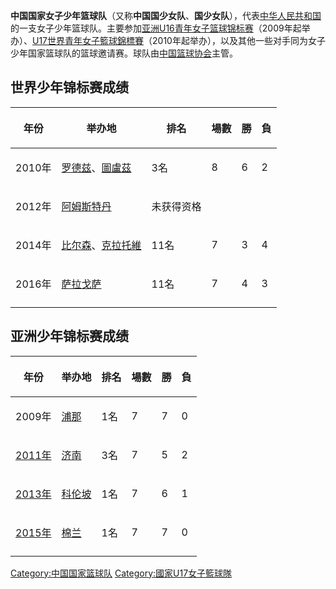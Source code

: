 '''中国国家女子少年篮球队'''（又称'''中国国少女队'''、'''国少女队'''），代表[[中华人民共和国|中华人民共和国]]的一支女子少年篮球队。主要参加[[亚洲U16青年女子篮球锦标赛|亚洲U16青年女子篮球锦标赛]]（2009年起举办）、[[U17世界青年女子籃球錦標賽|U17世界青年女子籃球錦標賽]]（2010年起举办），以及其他一些对手同为女子少年国家篮球队的篮球邀请赛。球队由[[中国篮球协会|中国篮球协会]]主管。
== 世界少年锦标赛成绩 ==
{| class="wikitable" style="text-align: center;"
|-
!年份
!举办地
!排名
!場數
!勝
!負
|-bgcolor="#cc9966"
|2010年 || {{Flagicon|FRA}}[[罗德兹|罗德兹]]、[[圖盧茲|圖盧茲]] || 3名 || 8 || 6 || 2
|-
|2012年 || {{Flagicon|NED}}[[阿姆斯特丹|阿姆斯特丹]] || 未获得资格 || || ||
|-
|2014年 || {{Flagicon|SVK}}[[比尔森|比尔森]]、[[克拉托維|克拉托維]] || 11名 || 7 || 3 || 4
|-
|2016年 || {{Flagicon|ESP}}[[萨拉戈萨|萨拉戈萨]] || 11名 || 7 || 4 || 3
|-
|}

== 亚洲少年锦标赛成绩 ==
{| class="wikitable" style="text-align: center;"
|-
!年份
!举办地
!排名
!場數
!勝
!負
|-bgcolor=gold
|2009年 || {{Flagicon|IND}}[[浦那|浦那]] || 1名 || 7 || 7 || 0
|-bgcolor="#cc9966"
|[[2011年亞洲U16青年女子籃球錦標賽|2011年]] || {{Flagicon|CHN}}[[济南|济南]] || 3名 || 7 || 5 ||2
|-bgcolor=gold
|[[2013年亞洲U16青年女子籃球錦標賽|2013年]] || {{Flagicon|SRI}}[[科伦坡|科伦坡]] || 1名 || 7 || 6 || 1
|-bgcolor=gold
|[[2015年亞洲U16青年女子籃球錦標賽|2015年]] || {{Flagicon|INA}}[[棉兰|棉兰]] || 1名 || 7 || 7 || 0
|-
|}

{{中国体育国家队}}

[[Category:中国国家篮球队|Category:中国国家篮球队]]
[[Category:國家U17女子籃球隊|Category:國家U17女子籃球隊]]